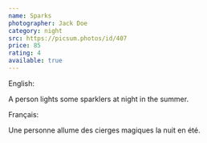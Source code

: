 ```yaml
---
name: Sparks
photographer: Jack Doe
category: night
src: https://picsum.photos/id/407
price: 85
rating: 4
available: true
---
```

English:

A person lights some sparklers at night in the summer.

Français:

Une personne allume des cierges magiques la nuit en été.
